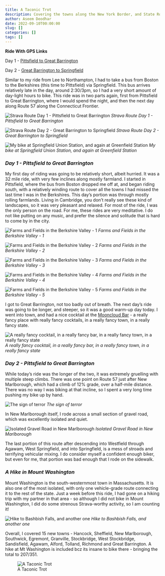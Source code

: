 ```yaml
---
title: A Taconic Trot
description: Covering the towns along the New York Border, and State Route 57
author: Aseem Deodhar
date: 2022-09-10T00:00:00
slug: []
categories: []
tags: []
---
```


**Ride With GPS Links**

Day 1 - [Pittsfield to Great Barrington](https://ridewithgps.com/routes/40682190)

Day 2 - [Great Barrington to Springfield](https://ridewithgps.com/routes/38831527)

Similar to my ride from Lee to Northampton, I had to take a bus from Boston to the Berkshires (this time to Pittsfield) via Springfield. This bus arrives relatively late in the day, around 2:30/3pm, so I had a very short amount of day-light hours to bike. This ride was in two parts again, first from Pittsfield to Great Barrington, where I would spend the night, and then the next day along Route 57 along the Connecticut Frontier.

![Strava Route Day 1 - Pittsfield to Great Barrington](strava_day1.jpg)
*Strava Route Day 1 - Pittsfield to Great Barrington*

![Strava Route Day 2 - Great Barrington to Springfield](strava_day2.jpg) 
*Strava Route Day 2 - Great Barrington to Springfield*


![My bike at Springfield Union Station, and again at Greenfield Station](spfld_gfld_collage.jpg)
*My bike at Springfield Union Station, and again at Greenfield Station*

### *Day 1 - Pittsfield to Great Barrington*

My first day of riding was going to be relatively short, albeit hurried. It was a 32 mile ride, with very few inclines along mostly farmland. I started in Pittsfield, where the bus from Boston dropped me off at, and began riding south, with a relatively winding route to cover all the towns I had missed the last time I was in the Berkshires. This day's portion was through mostly rolling farmlands. Living in Cambridge, you don't really see these kind of landscapes, so it was very pleasant and relaxed. For most of the ride, I was the only person on the road. For me, these rides are very meditative. I do not like putting on any music, and prefer the silence and solitude that is hard to come by in the city.

![Farms and Fields in the Berkshire Valley - 1](berkshire_farms_1.jpg)
*Farms and Fields in the Berkshire Valley - 1*

![Farms and Fields in the Berkshire Valley - 2](berkshire_farms_2.jpg)
*Farms and Fields in the Berkshire Valley - 2*

![Farms and Fields in the Berkshire Valley - 3](berkshire_farms_3.jpg)
*Farms and Fields in the Berkshire Valley - 3*

![Farms and Fields in the Berkshire Valley - 4](berkshire_farms_4.jpg)
*Farms and Fields in the Berkshire Valley - 4*

![Farms and Fields in the Berkshire Valley - 5](berkshire_farms_5.jpg)
*Farms and Fields in the Berkshire Valley - 5*

I got to Great Barrington, not too badly out of breath. The next day's ride was going to be longer, and steeper, so it was a good warm-up day today. I went into town, and had a nice cocktail at the [Mooncloud Bar](https://www.google.com/maps/place/Mooncloud/@42.1949666,-73.364041,20z/data=!4m5!3m4!1s0x89e767bf618392ff:0x46098a01bb79f536!8m2!3d42.1949666!4d-73.3638591!5m1!1e4) - a really fancy place with really fancy cocktails, in a really fancy town, in a really fancy state.

![A really fancy cocktail, in a really fancy bar, in a really fancy town, in a really fancy state](gbarr_bar.jpg)
*A really fancy cocktail, in a really fancy bar, in a really fancy town, in a really fancy state*

### *Day 2 - Pittsfield to Great Barrington*

While today's ride was the longer of the two, it was extremely gruelling with multiple steep climbs. There was one point on Route 57 just after New Marlborough, which had a climb of 12% grade, over a half-mile distance. There was no way I was biking at that incline, so I spent a very long time pushing my bike up by hand.

![The sign of terror](rt57_steep_climb.jpg)
*The sign of terror*

In New Marlborough itself, I rode across a small section of gravel road, which was excellently isolated and quiet.

![Isolated Gravel Road in New Marlborough](dirt_countyrd_newmarlboro.jpg)
*Isolated Gravel Road in New Marlborough*

The last portion of this route after descending into Westfield through Agawam, West Springfield, and into Springfield, is a mess of stroads and terrifying vehicular mixing. I do consider myself a confident enough biker, but even for me, that portion was bad enough that I rode on the sidewalk.

### *A Hike in Mount Washington*

Mount Washington is the south-westernmost town in Massachusetts. It is also one of the most isolated, with only one vehicle-grade route connecting it to the rest of the state. Just a week before this ride, I had gone on a hiking trip with my partner in that area - so although I did not bike in Mount Washington, I did do some strenous Strava-worthy activity, so I am counting it!

![Hike to Bashbish Falls, and another one](bashbish_falls.jpg)
*Hike to Bashbish Falls, and another one*

Overall, I covered 15 new towns - Hancock, Sheffield, New Marlborough, Southwick, Egremont, Granville, Stockbridge, West Stockbridge, Sandisfield, Agawam, Alford, Tolland, Richmond and Great Barrington. A hike at Mt Washington is included bcz its insane to bike there - bringing the total to 207/351.

![A Taconic Trot](bike_routes_muni_2022-09-11.jpeg)